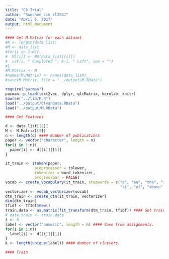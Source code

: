 ```yaml
---
title: "C6 Trial"
author: "Ruochen Liu rl2841"
date: "April 5, 2017"
output: html_document
---
```


```r
#### Get M Matrix for each dataset
#K <- length(data_list)
#M <- data_list
#for(i in 1:K){
#  M[[i]] <- M6(data_list[[i]])
#  cat(i, " Completed ", K-i, " Left", sep = "")
#}
#M.Matrix <- M
#names(M.Matrix) <- names(data_list)
#save(M.Matrix, file = "../output/M.RData")

```

```r
require("pacman")
pacman::p_load(text2vec, dplyr, qlcMatrix, kernlab, knitr)
source("../lib/M.R")
load("../output/CleanData.RData")
load("../output/M.RData")

#### Get Features

d <- data_list[[2]]
M <- M.Matrix[[2]]
n <- length(d) #### Number of publications
paper <- vector("character", length = n)
for(i in 1:n){
  paper[i] <- d[[i]][[5]]
}

it_train <- itoken(paper, 
             preprocessor = tolower, 
             tokenizer = word_tokenizer,
             progressbar = FALSE)
vocab <- create_vocabulary(it_train, stopwords = c("a", "an", "the", "in", "on",
                                                   "at", "of", "above", "under"))
vectorizer <- vocab_vectorizer(vocab)
dtm_train <- create_dtm(it_train, vectorizer)
dim(dtm_train)
tfidf <- TfIdf$new()
train.data <- as.matrix(fit_transform(dtm_train, tfidf)) #### Get train data features.
# data.train <- train.data
t <- 3
label <- vector("numeric", length = n) #### Save true assignments.
for(i in 1:n){
  label[i] <- d[[i]][[1]]
}
k <- length(unique(label)) #### Number of clusters.

#### Train






```